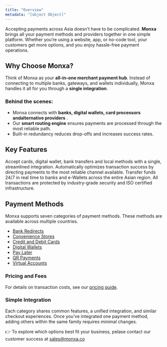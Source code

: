 ```yaml
---
title: "Overview"
metadata: "[object Object]"
---
```


Accepting payments across Asia doesn’t have to be complicated. **Monxa** brings all your payment methods and providers together in one simple platform. Whether you’re using a website, app, or no-code tool, your customers get more options, and you enjoy hassle-free payment operations.

## Why Choose Monxa?

Think of Monxa as your **all-in-one merchant payment hub**. Instead of connecting to multiple banks, gateways, and wallets individually, Monxa handles it all for you through a **single integration**.

### Behind the scenes:

- Monxa connects with ****************banks, digital wallets, card processors andalternative providers****************   .
- Our **smart routing engine** ensures payments are processed through the most reliable path.
- Built-in redundancy reduces drop-offs and increases success rates.

## Key Features

<Columns cols={2}>
  <Card title="Seamless Processing" icon="water" iconType="solid" href="#">
    Accept cards, digital wallet, bank transfers and local methods with a single, streamlined integration.
  </Card>
  <Card title="Smart Routing" icon="arrow-progress" iconType="solid" href="#">
    Automatically optimizes transaction success by directing payments to the most reliable channel available.
  </Card>
  <Card title="Instant Payouts" icon="gauge-max" iconType="solid" href="#">
    Transfer funds 24/7 in real time to banks and e-Wallets across the entire Asian region.
  </Card>
  <Card title="Secure & Compliant" icon="shield-check" iconType="solid" href="#">
    All transactions are protected by industry-grade security and ISO certified infrastructure.
  </Card>
</Columns>

## Payment Methods

Monxa supports seven categories of payment methods. These methods are available across multiple countries.

- [Bank Redirects](/payments/payment-methods/bank-redirects)
- [Convenience Stores](/payments/payment-methods/convenience-stores)
- [Credit and Debit Cards](/payments/payment-methods/cards)
- [Digital Wallets](/payments/payment-methods/wallets)
- [Pay Later](/payments/payment-methods/buy-now-pay-later)
- [QR Payments](/payments/payment-methods/qr-payments)
- [Virtual Accounts](/payments/payment-methods/virtual-accounts)

### Pricing and Fees

For details on transaction costs, see our [pricing guide](#).

### Simple Integration

Each category shares common features, a unified integration, and similar checkout experiences. Once you’ve integrated one payment method, adding others within the same family requires minimal changes.

👉 To explore which options best fit your business, pelase contact our customer success at [sales@monxa.co](mailto:sales@monxa.co)